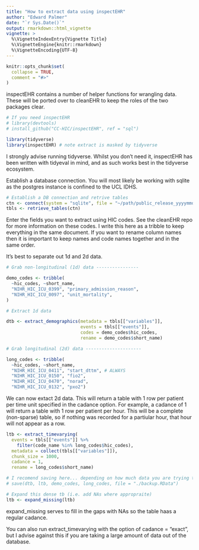 ```yaml
---
title: "How to extract data using inspectEHR"
author: "Edward Palmer"
date: "`r Sys.Date()`"
output: rmarkdown::html_vignette
vignette: >
  %\VignetteIndexEntry{Vignette Title}
  %\VignetteEngine{knitr::rmarkdown}
  %\VignetteEncoding{UTF-8}
---
```


```r
knitr::opts_chunk$set(
  collapse = TRUE,
  comment = "#>"
)
```

inspectEHR contains a number of helper functions for wrangling data. These will be ported over to cleanEHR to keep the roles of the two packages clear.

```r
# If you need inspectEHR
# library(devtools)
# install_github("CC-HIC/inspectEHR", ref = "sql")

library(tidyverse)
library(inspectEHR) # note extract is masked by tidyverse
```

I strongly advise running tidyverse. Whilst you don't need it, inspectEHR has been written with tidyeval in mind, and as such works best in the tidyverse ecosystem.

Establish a database connection. You will most likely be working with sqlite as the postgres instance is confined to the UCL IDHS.

```r
# Establish a DB connection and retrive tables
ctn <- connect(system = "sqlite", file = "~/path/public_release_yyyymmdd.sqlite3")
tbls <- retrieve_tables(ctn)
```

Enter the fields you want to extract using HIC codes. See the cleanEHR repo for more information on these codes. I write this here as a tribble to keep everything in the same document. If you want to rename column names then it is important to keep names and code names together and in the same order.

It's best to separate out 1d and 2d data.

```r
# Grab non-longitudinal (1d) data ----------------

demo_codes <- tribble(
  ~hic_codes, ~short_name,
  "NIHR_HIC_ICU_0399", "primary_admission_reason",
  "NIHR_HIC_ICU_0097", "unit_mortality",
)

# Extract 1d data

dtb <- extract_demographics(metadata = tbls[["variables"]],
                            events = tbls[["events"]],
                            codes = demo_codes$hic_codes,
                            rename = demo_codes$short_name)

# Grab longitudinal (2d) data ---------------------

long_codes <- tribble(
  ~hic_codes, ~short_name,
  "NIHR_HIC_ICU_0411", "start_dttm", # ALWAYS
  "NIHR_HIC_ICU_0150", "fio2",
  "NIHR_HIC_ICU_0470", "norad",
  "NIHR_HIC_ICU_0132", "pxo2")
```

We can now extact 2d data. This will return a table with 1 row per patient per time unit specified in the cadance option. For example, a cadance of 1 will return a table with 1 row per patient per hour. This will be a complete (non-sparse) table, so if nothing was recorded for a partiular hour, that hour will not appear as a row.

```r
ltb <- extract_timevarying(
  events = tbls[["events"]] %>%
    filter(code_name %in% long_codes$hic_codes),
  metadata = collect(tbls[["variables"]]),
  chunk_size = 1000,
  cadance = 1,
  rename = long_codes$short_name)

# I recomend saving here... depending on how much data you are trying to wrangle, that step can take a long time.
# save(dtb, ltb, demo_codes, long_codes, file = "./backup.RData")

# Expand this dense tb (i.e. add NAs where appropraite)
ltb <- expand_missing(ltb)
```

expand_missing serves to fill in the gaps with NAs so the table haas a regular cadance.

You can also run extract_timevarying with the option of cadance = "exact", but I advise against this if you are taking a large amount of data out of the database.
